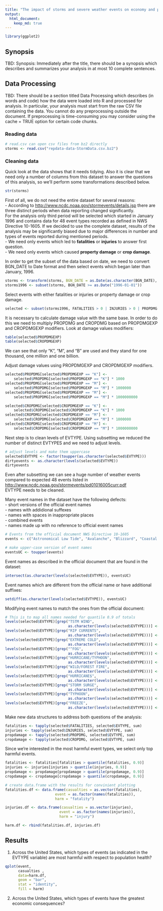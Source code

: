 ```yaml
---
title: "The impact of storms and severe weather events on economy and population health in USA"
output: 
  html_document:
    keep_md: true
---
```


```r
library(ggplot2)
```

## Synopsis
TBD: Synopsis: Immediately after the title, there should be a synopsis which describes and summarizes your analysis in at most 10 complete sentences.

## Data Processing
TBD: There should be a section titled Data Processing which describes (in words and code) how the data were loaded into R and processed for analysis. In particular, your analysis must start from the raw CSV file containing the data. You cannot do any preprocessing outside the document. If preprocessing is time-consuming you may consider using the cache = TRUE option for certain code chunks.


### Reading data

```r
# read.csv can open csv files from bz2 directly
storms <- read.csv("repdata-data-StormData.csv.bz2")
```

### Cleaning data
Quick look at the data shows that it needs tidying. Also it is clear that we need only a number of columns from this dataset to answer the questions of this analysis, so we'll perform some transformations described below.
```r
str(storms)
```
First of all, we do not need the entire dataset for several reasons:  
- According to [http://www.ncdc.noaa.gov/stormevents/details.jsp](Storm Events Database description) there are three distinct periods when data reporting changed significantly.  
For the analysis only third period will be selected which started in January 1996 and contains data for 48 event types recorded as defined in NWS Directive 10-1605. If we decided to use the complete dataset, results of the analysis may be significantly biased due to major differences in number and types of events reported during mentioned periods.  
- We need only events which led to **fatalities** or **injuries** to answer first question.  
- We need only events which caused **property damage** or **crop damage**.  

In order to get the subset of the data based on date, we need to convert BGN_DATE to Date format and then select events which began later than January, 1996.

```r
storms <- transform(storms, BGN_DATE = as.Date(as.character(BGN_DATE), "%m/%d/%Y"))
storms1996 <- subset(storms, BGN_DATE >= as.Date("1996-01-01"))
```

Select events with either fatalities or injuries or property damage or crop damage.
```r
selected <- subset(storms1996, FATALITIES > 0 | INJURIES > 0 | PROPDMG > 0 | CROPDMG > 0)
```

It is necessary to calculate damage value with the same base. In order to do this we need to multiply PROPDMG and CROPDMG based on PROPDMGEXP and CROPDMGEXP modifiers.
Look at damage values modifiers:
```r
table(selected$PROPDMGEXP)
table(selected$CROPDMGEXP)
```
We can see that only "K", "M", and "B" are used and they stand for one thousand, one million and one billion.

Adjust damage values using PROPDMGEXP and CROPDMGEXP modifiers.
```r
selected$PROPDMG[selected$PROPDMGEXP == "K"] <- 
    selected$PROPDMG[selected$PROPDMGEXP == "K"] * 1000
selected$PROPDMG[selected$PROPDMGEXP == "M"] <- 
    selected$PROPDMG[selected$PROPDMGEXP == "M"] * 1000000
selected$PROPDMG[selected$PROPDMGEXP == "M"] <- 
    selected$PROPDMG[selected$PROPDMGEXP == "M"] * 1000000000

selected$CROPDMG[selected$CROPDMGEXP == "K"] <- 
    selected$CROPDMG[selected$CROPDMGEXP == "K"] * 1000
selected$CROPDMG[selected$CROPDMGEXP == "M"] <- 
    selected$CROPDMG[selected$CROPDMGEXP == "M"] * 1000000
selected$CROPDMG[selected$CROPDMGEXP == "M"] <- 
    selected$CROPDMG[selected$CROPDMGEXP == "M"] * 1000000000
```

Next step is to clean levels of EVTYPE. Using subsetting we reduced the number of distinct EVTYPES and we need to adjust levels.

```r
# adjust levels and make them uppercase
selected$EVTYPE <- factor(toupper(as.character(selected$EVTYPE)))
dirtyevents <- as.character(levels(selected$EVTYPE))
dirtyevents
```

Even after subsetting we can see a huge number of weather events compared to expected 48 events listed in [http://www.ncdc.noaa.gov/stormevents/pd01016005curr.pdf](NWS Directive 10-1605)  
EVTYPE needs to be cleaned.

Many event names in the dataset have the following defects:  
- short versions of the official event names  
- names with addidional suffexes  
- names with spaces in inappropriate places  
- combined events  
- names made up with no reference to official event names  

```r
# Events from the official document NWS Directive 10-1605
events <- c("Astronomical Low Tide", "Avalanche", "Blizzard", "Coastal Flood", "Cold/Wind Chill", "Debris Flow", "Dense Fog", "Dense Smoke", "Drought", "Dust Devil", "Dust Storm", "Excessive Heat", "Extreme Cold/Wind Chill", "Flash Flood", "Flood", "Frost/Freeze", "Funnel Cloud", "Freezing Fog", "Hail", "Heat", "Heavy Rain", "Heavy Snow", "High Surf", "High Wind", "Hurricane (Typhoon)", "Ice Storm", "Lake-Effect Snow", "Lakeshore Flood", "Lightning", "Marine Hail", "Marine High Wind", "Marine Strong Wind", "Marine Thunderstorm Wind", "Rip Current", "Seiche", "Sleet", "Storm Surge/Tide", "Strong Wind", "Thunderstorm Wind", "Tornado", "Tropical Depression", "Tropical Storm", "Tsunami", "Volcanic Ash", "Waterspout", "Wildfire", "Winter Storm", "Winter Weather")

# make upper-case version of event names
eventsUC <- toupper(events)
```

Event names as described in the official document that are found in the dataset:
```r
intersect(as.character(levels(selected$EVTYPE)), eventsUC)
```

Event names which are different from the official name or have additional suffixes:
```r
setdiff(as.character(levels(selected$EVTYPE)), eventsUC)
```

Modifying event names to match the ones from the official document:
```r
# This is to map all names needed for quantile 0.9 of totals
levels(selected$EVTYPE)[grep("TSTM WIND", 
                             as.character(levels(selected$EVTYPE)))] <- "THUNDERSTORM WIND"
levels(selected$EVTYPE)[grep("RIP CURRENTS", 
                             as.character(levels(selected$EVTYPE)))] <- "RIP CURRENT"
levels(selected$EVTYPE)[grep("EXTREME COLD", 
                             as.character(levels(selected$EVTYPE)))] <- "EXTREME COLD/WIND CHILL"
levels(selected$EVTYPE)[grep("^FOG", 
                             as.character(levels(selected$EVTYPE)))] <- "DENSE FOG"
levels(selected$EVTYPE)[grep("HURRICANE/TYPHOON", 
                             as.character(levels(selected$EVTYPE)))] <- "HURRICANE (TYPHOON)"
levels(selected$EVTYPE)[grep("WILD/FOREST FIRE", 
                             as.character(levels(selected$EVTYPE)))] <- "WILDFIRE"
levels(selected$EVTYPE)[grep("HURRICANE$", 
                             as.character(levels(selected$EVTYPE)))] <- "HURRICANE (TYPHOON)"
levels(selected$EVTYPE)[grep("STORM SURGE", 
                             as.character(levels(selected$EVTYPE)))] <- "STORM SURGE/TIDE"
levels(selected$EVTYPE)[grep("TYPHOON", 
                             as.character(levels(selected$EVTYPE)))] <- "HURRICANE (TYPHOON)"
levels(selected$EVTYPE)[grep("FREEZE", 
                             as.character(levels(selected$EVTYPE)))] <- "FROST/FREEZE"
```

Make new data structures to address both questions of the analysis:
```r
fatalities <- tapply(selected$FATALITIES, selected$EVTYPE, sum)
injuries <- tapply(selected$INJURIES, selected$EVTYPE, sum)
propdamage <- tapply(selected$PROPDMG, selected$EVTYPE, sum)
cropdamage <- tapply(selected$CROPDMG, selected$EVTYPE, sum)
```

Since we're interested in the most harmful event types, we select only top harmful events.

```r
fatalities <- fatalities[fatalities > quantile(fatalities, 0.9)]
injuries <- injuries[injuries > quantile(injuries, 0.9)]
propdamage <- propdamage[propdamage > quantile(propdamage, 0.9)]
cropdamage <- cropdamage[cropdamage > quantile(cropdamage, 0.9)]
```


```r
# create data.frame with the results for convinient plotting
fatalities.df <- data.frame(casualties = as.vector(fatalities), 
                       event = as.factor(names(fatalities)), 
                       harm = "fatality")

injuries.df <- data.frame(casualties = as.vector(injuries), 
                         event = as.factor(names(injuries)), 
                         harm = "injury")

harm.df <- rbind(fatalities.df, injuries.df)

```

## Results
1. Across the United States, which types of events (as indicated in the EVTYPE variable) are most harmful with respect to population health?

```r
qplot(event, 
      casualties , 
      data=harm.df, 
      geom = "bar", 
      stat = "identity", 
      fill = harm)
```  

2. Across the United States, which types of events have the greatest economic consequences?

```r
```
